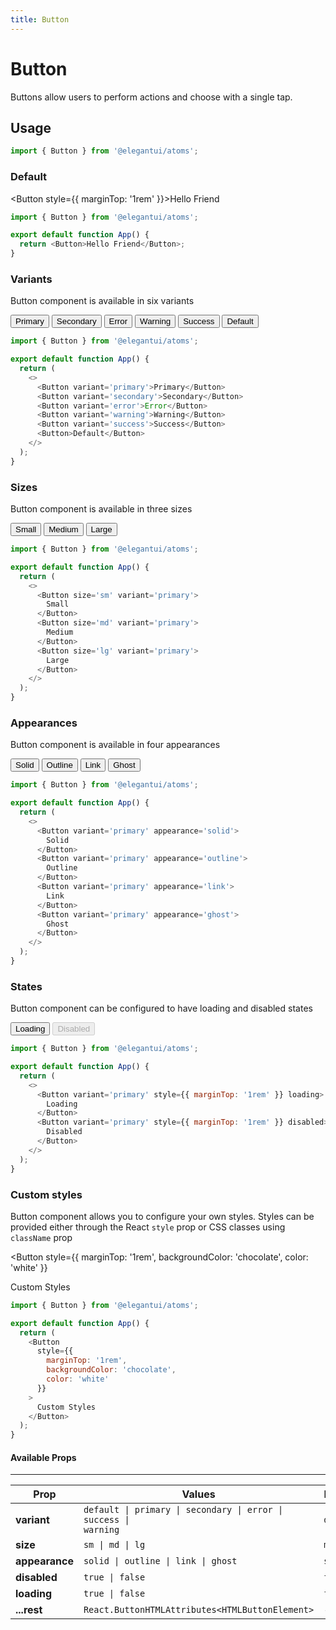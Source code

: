 ```yaml
---
title: Button
---
```



# Button

Buttons allow users to perform actions and choose with a single tap.

## Usage

```jsx
import { Button } from '@elegantui/atoms';
```

### Default

<Button style={{ marginTop: '1rem' }}>Hello Friend</Button>

```js
import { Button } from '@elegantui/atoms';

export default function App() {
  return <Button>Hello Friend</Button>;
}
```

### Variants

Button component is available in six variants

<div
  style={{
    marginTop: '1rem',
    display: 'flex',
    alignItems: 'center',
    gap: '0.5rem',
    overflowX: 'auto'
  }}
>
  <Button variant='primary'>Primary</Button>
  <Button variant='secondary'>Secondary</Button>
  <Button variant='error'>Error</Button>
  <Button variant='warning'>Warning</Button>
  <Button variant='success'>Success</Button>
  <Button>Default</Button>
</div>

```js
import { Button } from '@elegantui/atoms';

export default function App() {
  return (
    <>
      <Button variant='primary'>Primary</Button>
      <Button variant='secondary'>Secondary</Button>
      <Button variant='error'>Error</Button>
      <Button variant='warning'>Warning</Button>
      <Button variant='success'>Success</Button>
      <Button>Default</Button>
    </>
  );
}
```

### Sizes

Button component is available in three sizes

<div
  style={{
    marginTop: '1rem',
    display: 'flex',
    alignItems: 'center',
    gap: '0.5rem',
    overflowX: 'auto'
  }}
>
  <Button size='sm' variant='primary'>
    Small
  </Button>
  <Button size='md' variant='primary'>
    Medium
  </Button>
  <Button size='lg' variant='primary'>
    Large
  </Button>
</div>

```js
import { Button } from '@elegantui/atoms';

export default function App() {
  return (
    <>
      <Button size='sm' variant='primary'>
        Small
      </Button>
      <Button size='md' variant='primary'>
        Medium
      </Button>
      <Button size='lg' variant='primary'>
        Large
      </Button>
    </>
  );
}
```

### Appearances

Button component is available in four appearances

<div
  style={{
    marginTop: '1rem',
    display: 'flex',
    alignItems: 'center',
    gap: '0.5rem',
    overflowX: 'auto'
  }}
>
  <Button variant='primary' appearance='solid'>
    Solid
  </Button>
  <Button variant='primary' appearance='outline'>
    Outline
  </Button>
  <Button variant='primary' appearance='link'>
    Link
  </Button>
  <Button variant='primary' appearance='ghost'>
    Ghost
  </Button>
</div>

```js
import { Button } from '@elegantui/atoms';

export default function App() {
  return (
    <>
      <Button variant='primary' appearance='solid'>
        Solid
      </Button>
      <Button variant='primary' appearance='outline'>
        Outline
      </Button>
      <Button variant='primary' appearance='link'>
        Link
      </Button>
      <Button variant='primary' appearance='ghost'>
        Ghost
      </Button>
    </>
  );
}
```

### States

Button component can be configured to have loading and disabled states

<div
  style={{
    marginTop: '1rem',
    display: 'flex',
    alignItems: 'center',
    gap: '0.5rem',
    overflowX: 'auto'
  }}
>
  <Button variant='primary' style={{ marginTop: '1rem' }} loading>
    Loading
  </Button>
  <Button variant='primary' style={{ marginTop: '1rem' }} disabled>
    Disabled
  </Button>
</div>

```js
import { Button } from '@elegantui/atoms';

export default function App() {
  return (
    <>
      <Button variant='primary' style={{ marginTop: '1rem' }} loading>
        Loading
      </Button>
      <Button variant='primary' style={{ marginTop: '1rem' }} disabled>
        Disabled
      </Button>
    </>
  );
}
```

### Custom styles

Button component allows you to configure your own styles. Styles can be provided either through the React `style` prop or CSS classes using `className` prop

<Button
  style={{ marginTop: '1rem', backgroundColor: 'chocolate', color: 'white' }}
>
  Custom Styles
</Button>

```js
import { Button } from '@elegantui/atoms';

export default function App() {
  return (
    <Button
      style={{
        marginTop: '1rem',
        backgroundColor: 'chocolate',
        color: 'white'
      }}
    >
      Custom Styles
    </Button>
  );
}
```

#### Available Props

---

| **Prop**       | **Values**                                                                                      | **Default** |
| -------------- | ----------------------------------------------------------------------------------------------- | ----------- |
| **variant**    | <code>default &#124; primary &#124; secondary &#124; error &#124; success &#124; warning</code> | `default`   |
| **size**       | <code>sm &#124; md &#124; lg </code>                                                            | `md`        |
| **appearance** | <code>solid &#124; outline &#124; link &#124; ghost </code>                                     | `solid`     |
| **disabled**   | <code>true &#124; false</code>                                                                  | `false`     |
| **loading**    | <code>true &#124; false</code>                                                                  | `false`     |
| **...rest**    | `React.ButtonHTMLAttributes<HTMLButtonElement> `                                                | --          |
